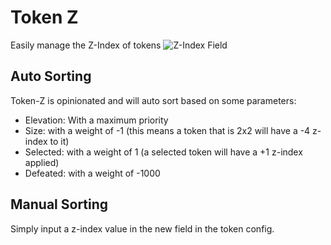 
# Token Z

Easily manage the Z-Index of tokens ![Z-Index Field](Tzindex.png 'Z-Index Field')

## Auto Sorting

Token-Z is opinionated and will auto sort based on some parameters:

- Elevation: With a maximum priority
- Size: with a weight of -1 (this means a token that is 2x2 will have
  a -4 z-index to it)
- Selected: with a weight of 1 (a selected token will have a +1 z-index
  applied)
- Defeated: with a weight of -1000

## Manual Sorting

Simply input a z-index value in the new field in the token config.
